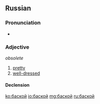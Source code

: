 ==Russian==
===Pronunciation===
* {{IPA|/bɐˈskoj/|lang=ru}}

===Adjective===
{{ru-adj|баско́й}} ''obsolete''

# [[pretty]]
# [[well-dressed]]

====Declension====
{{ru-decl-adj|баск|ой}}

[[ko:баской]]
[[io:баской]]
[[mg:баской]]
[[ru:баской]]